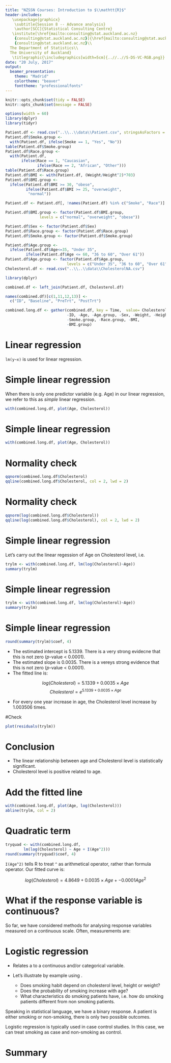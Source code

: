 ```yaml
---
title: "NZSSN Courses: Introduction to $\\mathtt{R}$"
header-includes: 
   \usepackage{graphicx}
    \subtitle{Session 8 -- Advance analysis}    
    \author[SCC]{Statistical Consulting Centre}
   \institute[\href{mailto:consulting@stat.auckland.ac.nz}
    {consulting@stat.auckland.ac.nz}]{\href{mailto:consulting@stat.auckland.ac.nz}
    {consulting@stat.auckland.ac.nz}\\
  The Department of Statistics\\
  The University of Auckland}
   \titlegraphic{\includegraphics[width=5cm]{..//..//S-DS-VC-RGB.png}}
date: "20 July, 2017"
output:
  beamer_presentation:
    theme: "Madrid"
    colortheme: "beaver"
    fonttheme: "professionalfonts"
---
```


```r
knitr::opts_chunk$set(tidy = FALSE)
knitr::opts_chunk$set(message = FALSE)

options(width = 60)
library(dplyr)
library(tidyr)

Patient.df <- read.csv("..\\..\\data\\Patient.csv", stringsAsFactors = FALSE)
Patient.df$Smoke.group <- 
  with(Patient.df, ifelse(Smoke == 1, "Yes", "No"))
table(Patient.df$Smoke.group)
Patient.df$Race.group <- 
  with(Patient.df,
       ifelse(Race == 1, "Caucasian",
              ifelse(Race == 2, "African", "Other")))
table(Patient.df$Race.group)
Patient.df$BMI <- with(Patient.df, (Weight/Height^2)*703)
Patient.df$BMI.group <- 
  ifelse(Patient.df$BMI >= 30, "obese", 
         ifelse(Patient.df$BMI >= 25, "overweight",
          "normal"))

Patient.df <- Patient.df[, !names(Patient.df) %in% c("Smoke", "Race")]

Patient.df$BMI.group <- factor(Patient.df$BMI.group,
               levels = c("normal", "overweight", "obese"))

Patient.df$Sex <- factor(Patient.df$Sex)
Patient.df$Race.group <- factor(Patient.df$Race.group)
Patient.df$Smoke.group <- factor(Patient.df$Smoke.group)

Patient.df$Age.group <- 
  ifelse(Patient.df$Age<=35, "Under 35", 
         ifelse(Patient.df$Age <= 60, "36 to 60", "Over 61"))
Patient.df$Age.group <- factor(Patient.df$Age.group, 
                           levels = c("Under 35", "36 to 60", "Over 61"))
Cholesterol.df <- read.csv("..\\..\\data\\CholesterolNA.csv")

library(dplyr)

combined.df <- left_join(Patient.df, Cholesterol.df)

names(combined.df)[c(1,11,12,13)] <- 
  c("ID", "Baseline", "PreTrt", "PostTrt")

combined.long.df <- gather(combined.df, key = Time,  value= Cholesterol, 
                           -ID, -Age, -Age.group, -Sex, -Weight, -Height,
                           -Smoke.group, -Race.group, -BMI,
                           -BMI.group)
```


# Linear regression

`lm(y~x)` is used for linear regression.
\begin{itemize}
  \item \texttt{y}, the response variable.
  \item \texttt{x}, the explanatory variable.   
  \item There can be more than one explanatory variable, called {\em multiple} linear regression. 
  \item Both response variable and explanatory variable(s) should be numeric, it is {\em generalised} linear regression.
\end{itemize}


# Simple linear regression
When there is only one predictor variable (e.g. Age) in our linear regression, we refer to this as  *simple* linear regression.

```r
with(combined.long.df, plot(Age, Cholesterol))
```

# Simple linear regression
```r
with(combined.long.df, plot(Age, Cholesterol))
```

# Normality check

```r
qqnorm(combined.long.df$Cholesterol)
qqline(combined.long.df$Cholesterol, col = 2, lwd = 2)
```

# Normality check

```r
qqnorm(log(combined.long.df$Cholesterol))
qqline(log(combined.long.df$Cholesterol), col = 2, lwd = 2)
```


# Simple linear regression

Let's carry out the linear regession of Age on Cholesterol level, i.e.

```r
trylm <- with(combined.long.df, lm(log(Cholesterol)~Age))
summary(trylm)
```

# Simple linear regression

```r
trylm <- with(combined.long.df, lm(log(Cholesterol)~Age))
summary(trylm)
```

# Simple linear regression

```r
round(summary(trylm)$coef, 4)
```


- The estimated intercept is 5.1339. There is a very strong evidecne that this is not zero ($p$-value < 0.0001). 
- The estimated slope is 0.0035. There is a vereys strong evidence that this is not zero ($p$-value < 0.0001).
- The fitted line is:

$$ log(Cholesterol) = 5.1339 + 0.0035 \times Age $$
$$ Cholesterol = e^{5.1339 + 0.0035 \times Age} $$

- For every one year increase in age, the Cholesterol level increase by 1.003506 times.  

#Check 

```r
plot(residuals(trylm))

```

# Conclusion

- The linear relationship between age and Cholesterol level is statistically significant.
- Cholesterol level is positive related to age.

# Add the fitted line

```r
with(combined.long.df, plot(Age, log(Cholesterol)))
abline(trylm, col = 2)
```

# Quadratic term

```r
tryquad <- with(combined.long.df,
        lm(log(Cholesterol) ~ Age + I(Age^2)))
round(summary(tryquad)$coef, 4)
```

`I(Age^2)` tells R to treat `^` as arithmetical operator, rather than
formula operator.
Our fitted curve is:

$$ log(Cholesterol) = 4.8649 + 0.0035 \times Age + -0.0001Age^2 $$

# What if the response variable is \emph{not} continuous?
So far, we have considered methods for analysing response variables
measured on a continuous scale.
Often, measurements are:
\begin{itemize}
  \item \emph{Counts} per unit time, e.g. number of hours worked in a working week.
  \item \emph{Binary} responses, e.g. Gender.
  \item \emph{Generalised} linear models: \emph{Poisson} (counts) and \emph{Logistic} (binary) regression
  \item \emph{Today} logistic regression \emph{only}
\end{itemize}


# Logistic regression

- Relates a \textcolor{blue}{\emph{binary}} \emph{response variable}
to a continuous and/or categorical variable.

- Let's illustrate by example using \texttt{combine.df}.
    + Does smoking habit depend on cholesterol level, height or weight?
    + Does the probability of smoking increase with age?
    + What characteristics do smoking patients have, i.e. how do smoking patients different from non smoking patients.

Speaking in statistical language, we have a binary response. A patient is either smoking or non-smoking, there is only two possible outcomes.

Logistic regression is typically used in case control studies. In this case, we can treat smoking as case and non-smoking as control.






<!-- \begin{frame}[fragile] -->
<!-- \frametitle{Logistic regression} -->
<!-- \begin{center} -->
<!-- \textbf{Question} \\ -->
<!-- Is \texttt{Age} a useful indicator of choosing `\texttt{being obedient}' as important in preparing for children for life? \\[0.2cm] -->
<!-- \textbf{How do we answer this?} \\ -->
<!-- By relating the \emph{probability} of \texttt{being obedient}  -->
<!-- to \texttt{Age}. -->
<!-- \end{center}   -->
<!-- \begin{itemize} -->
<!-- \item Linear regression is \emph{not} suitable here because: -->
<!-- \begin{itemize} -->
<!-- \item It assumes the response variable (\texttt{Q5}) takes values from $-\infty$ to $+\infty$.\\ -->
<!-- \item But \texttt{Q5} takes only two values, namely \texttt{being obedient} or \texttt{think themselves}! -->
<!-- \end{itemize} -->
<!-- \end{itemize} -->
<!-- \end{frame} -->

<!-- \begin{frame}[fragile] -->
<!-- \frametitle{Relating a probability to an explanatory variable} -->
<!-- Let: -->
<!-- \begin{itemize} -->
<!--   \item $p = \Pr\left(\mathtt{Q5} = \mathtt{being}\mbox{ }\mathtt{obedient} \right)$ -->
<!--   \item $1-p = \Pr\left(\mathtt{Q5} = \mathtt{think}\mbox{ }\mathtt{themselves} \right)$ -->
<!-- \end{itemize} -->
<!-- \vspace{0.2cm} -->
<!-- \textbf{Definition:} The \emph{odds} that a respondent of \texttt{Q5} chooses \texttt{being\mbox{ }obedient} is -->
<!-- \[ \text{odds} = \frac{p}{1-p}. \] -->
<!-- \begin{itemize} -->
<!-- \item The \emph{odds} of an event (i.e.  $\mathtt{Q5} = \mathtt{being}\mbox{ } \mathtt{obedient}$)  -->
<!-- tells us how likely that event is to occur relative to it not -->
<!-- occurring. -->
<!-- \item To relate $p$ to an explanatory variable, we need the \textbf{\emph{log-odds}}, i.e. -->
<!-- \end{itemize} -->
<!-- \[ \log\left(\frac{p}{1-p}\right) = \mathtt{Intercept} + \mathtt{Slope} \times \mathtt{Age}. \] -->
<!-- \begin{itemize} -->
<!-- \item $\log\left(\frac{p}{1-p}\right)$ is known as the \emph{logit} transformation -->
<!-- \end{itemize} -->
<!-- \end{frame} -->



<!-- \begin{frame}[fragile] -->
<!-- \frametitle{GLMs in \texttt{R}: \texttt{glm()}} -->
<!-- \texttt{glm(formula, family, ...)} -->
<!-- \begin{itemize} -->
<!-- \item \texttt{formula:} Similar format as \texttt{lm()}; response -->
<!-- variable and explanatory variable(s) separated by \verb|~|. -->
<!-- \item \texttt{family:} Use \texttt{family = binomial} for logistic -->
<!-- regression. -->
<!-- \item \texttt{...} See the help file of \texttt{glm} (\texttt{?glm}) -->
<!-- for other arguments. -->
<!-- \end{itemize} -->
<!-- %By default, \texttt{R} chooses the highest level as the response -->
<!-- \end{frame} -->


<!-- \begin{frame}[fragile] -->
<!-- \frametitle{Logistic regression: Example} -->
<!-- Suppose we want to find out whether older people are more likely to consider {\em being obedient} as more important in preparing children for life than is {\em thinking for themselves}.\\\vspace{0.5cm} -->

<!-- Statisically speaking, we want to test whether the probability of choosing ``\texttt{be obedient}'' in \texttt{Q5} increases/decreases/does not change with \texttt{Age}. -->
<!-- \end{frame} -->


<!-- \begin{frame}[fragile] -->
<!-- \frametitle{Logistic regression: Example} -->
<!-- \begin{itemize} -->
<!--   \item Declare the response variable \texttt{Q5} as a integer/numeric. -->
<!--   \item \texttt{be obedient} is assigned the numeric value 1 and  -->
<!--         \texttt{think themselves} is assigned numeric value 0. -->
<!--   \item It follows, therefore, that: -->
<!--   \begin{enumerate}     -->
<!--     \item $p=\Pr(\mathtt{be\mbox{ }obedient})$ -->
<!--     \item $p/(1-p)$ is the odds of participants selecting  -->
<!--           ``being obedient'' relative to selecting  -->
<!--           ``thinking for themselves'' as being important in preparing -->
<!--           children for life. -->
<!--   \end{enumerate} -->
<!-- \end{itemize} -->
<!-- Note: Here, the explanatory variable Age is integer/numeric. -->
<!-- \end{frame} -->


<!-- \begin{frame}[fragile] -->
<!-- \frametitle{GLMs in \texttt{R}: \texttt{glm()}} -->
<!-- <<>>= -->
<!-- ## class of Q5? -->
<!-- class(issp.df$Q5) -->

<!-- ## Convert Q5 to a variable of type 'numeric' -->
<!-- issp.df$Q5 <- ifelse(issp.df$Q5 == "be obedient", 1, 0) -->

<!-- ## Numeric values of Q5? -->
<!-- class(issp.df$Q5) -->
<!-- @ -->
<!-- \end{frame} -->


<!-- \begin{frame}[fragile] -->
<!-- \frametitle{Logistic regression: Example} -->
<!-- Fit the model with \texttt{glm()} -->
<!-- \vspace{-2mm} -->
<!-- <<tidy = F>>= -->
<!-- try.glm <- with(issp.df, glm(Q5~Age,  -->
<!--                              family = binomial)) -->
<!-- @ -->
<!-- \begin{itemize} -->
<!-- \item \texttt{family = binomial}, logistic regression. -->
<!-- \end{itemize} -->
<!-- \vspace{-2mm} -->
<!-- \begin{scriptsize} -->
<!-- <<results='hide'>>= -->
<!-- summary(try.glm) -->
<!-- @ -->
<!-- \end{scriptsize} -->
<!-- \vspace{-5mm} -->
<!-- \begin{scriptsize} -->
<!-- <<echo=FALSE>>= -->
<!-- summary(try.glm) -->
<!-- @ -->
<!-- \end{scriptsize} -->
<!-- \end{frame} -->

<!-- \begin{frame}[fragile] -->
<!-- \frametitle{Logistic regression: Example} -->
<!-- <<echo = F>>= -->
<!-- summary(try.glm)$coef -->
<!-- @ -->
<!-- \begin{eqnarray*} -->
<!-- \text{logit}(\text{be obedient}) & = & \Sexpr{round(coef(try.glm)[1], 2)} + \Sexpr{round(coef(try.glm)[2], 2)} \times \text{Age}.\\ -->
<!-- \text{Odds}(\text{be obedient}) & = & e^{\Sexpr{round(coef(try.glm)[1], 2)} + \Sexpr{round(coef(try.glm)[2], 2)} \times \text{Age}}\\ -->
<!-- \text{Probability}(\text{be obedient}) & = & \frac{e^{\Sexpr{round(coef(try.glm)[1], 2)} + \Sexpr{round(coef(try.glm)[2], 2)} \times \text{Age}}}{1 + e^{\Sexpr{round(coef(try.glm)[1], 2)} + \Sexpr{round(coef(try.glm)[2], 2)} \times \text{Age}}} -->
<!-- \end{eqnarray*} -->
<!-- \end{frame} -->

<!-- \begin{frame}[fragile] -->
<!-- \frametitle{Prediction from the model} -->
<!-- <<tidy=FALSE>>= -->
<!-- # Logit scale, usually referred to as the  -->
<!-- # 'linear predictor' scale -->
<!-- lp <- predict(try.glm, data.frame(Age = 50)) -->
<!-- lp -->

<!-- # Calculate the odds -->
<!-- exp(lp) -->
<!-- @ -->
<!-- Interpretation: A 50-year old is \textbf{\Sexpr{round(exp(lp),1)} times} likely to consider {\em being obedient} important preparation for life than {\em thinking for oneself}. Or, a 50-year old is \textbf{\Sexpr{round(1/exp(lp),1)} times more} likely to {\em thinking for oneself} than {\em being obedient}. -->
<!-- \end{frame} -->

<!-- \begin{frame}[fragile] -->
<!-- \frametitle{Prediction from the model} -->
<!-- <<>>= -->
<!-- #Probability scale -->
<!-- predict(try.glm, data.frame(Age = 50), type = "response") -->
<!-- @ -->
<!-- Interpretation: The probability that a 50-year old considers {\em being obedient} important preparation for life is \Sexpr{predict(try.glm, data.frame(Age = 50), type = "response")}. -->
<!-- \end{frame} -->

<!-- \begin{frame}[fragile] -->
<!-- \frametitle{Putting prediction into context} -->
<!-- <<tidy = F>>=  -->
<!-- #Probability with standard error -->
<!-- predict(try.glm, data.frame(Age = 50),  -->
<!-- type = "response", se.fit = TRUE) -->
<!-- @ -->
<!-- \end{frame} -->

<!-- \begin{frame}[fragile] -->
<!-- \frametitle{Categorical explanatory variables} -->
<!-- \begin{scriptsize} -->
<!-- <<tidy = F>>=  -->
<!-- try.glm2 <- with(issp.df, glm(Q5~age.group, family = binomial)) -->
<!-- anova(try.glm2, test = "Chisq") -->
<!-- @ -->
<!-- \end{scriptsize} -->
<!-- Analysis of deviance table for a \texttt{glm()} object (generated using \texttt{anova()}) is analogous to ANOVA table for an \texttt{lm()} object. -->
<!-- \end{frame} -->


<!-- \begin{frame}[fragile] -->
<!-- \frametitle{Categorical explanatory variables} -->
<!-- \begin{scriptsize} -->
<!-- <<tidy = F>>=  -->
<!-- anova(try.glm2, test = "Chisq") -->
<!-- @ -->
<!-- \end{scriptsize} -->
<!-- We have extremely strong evidence that at least one age group has different log-odds of choosing "be obedient" from the other age groups. -->
<!-- \end{frame} -->


<!-- \begin{frame}[fragile] -->
<!-- \frametitle{Categorical explanatory variables} -->
<!-- \begin{scriptsize} -->
<!-- <<>>=  -->
<!-- summary(try.glm2) -->
<!-- @ -->
<!-- \end{scriptsize} -->
<!-- \end{frame} -->


<!-- \begin{frame}[fragile] -->
<!-- \frametitle{Categorical explanatory variables} -->
<!-- <<echo = F, size = "small">>=  -->
<!-- summary(try.glm2)$coef -->
<!-- @ -->
<!-- \begin{itemize} -->
<!--   \item \texttt{(Intercept)} corresponds to the reference age group, namely -->
<!--   ``Under 35'' which is the one that is {\em not} listed! -->
<!--   \item So, all subsequent rows of this table are hypothesis tests of the -->
<!--   log-odds of the named age group relative to the reference group being -->
<!--   zero, i.e. -->
<!--   \begin{enumerate} -->
<!--     \item There is extremely strong evidence ($p$-value $<<$ 0.0001) that -->
<!--     the log-odds of choosing {\em being obedient} for the ``Over 61'' age -->
<!--     group is higher than ``Under 35'' ($p$-value $<$ 0.0001). -->
<!--     \item There is no evidence ($p$-value = 0.098) that the log-odds of -->
<!--     choosing {\em being obedient} for ``36 to 60'' is different from -->
<!--     ``Under 35'' . -->
<!--   \end{enumerate} -->
<!-- \end{itemize} -->
<!-- \end{frame} -->


<!-- \begin{frame}[fragile] -->
<!-- \frametitle{Compare "Over 61" with "36 to 60"} -->
<!-- \begin{itemize} -->
<!-- \item Create another factor for age group with different reference level. -->
<!-- <<tidy = F>>=  -->
<!-- age.refac <- factor(as.character(issp.df$age.group),  -->
<!--    levels = c("Over 61", "36 to 60", "Under 35")) -->
<!-- @ -->
<!-- \item Re-fit the model. -->
<!-- <<tidy = F>>= -->
<!-- try.glm3 <- glm(Q5~age.refac, family = binomial, -->
<!--                 data=issp.df) -->
<!-- @ -->
<!-- \end{itemize} -->
<!-- \end{frame} -->

<!-- \begin{frame}[fragile] -->
<!-- \frametitle{Compare "Over 61" with "36 to 60"} -->
<!-- <<eval = F>>= -->
<!-- summary(try.glm3) -->
<!-- @ -->
<!-- <<echo = F, size = "small" >>= -->
<!-- summary(try.glm3)$coef -->
<!-- @ -->
<!-- There is extremely strong evidence that the log-odds of choosing {\em being obedient} for the ``36 to 60'' age group is \emph{lower} than the ``Over 61'' age group. -->
<!-- \end{frame} -->

# Summary
\begin{itemize}
  \item Linear regression
  \item Logistic Regression
\end{itemize}





